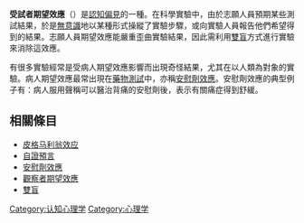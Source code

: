 {{Unreferenced|time=2021-07-08T13:05:27+00:00}}
{{medical}}
'''受試者期望效應'''（{{lang-en|Subject-expectancy effect}}）是[[認知偏見|認知偏見]]的一種。在科學實驗中，由於志願人員預期某些測試結果，於是[[無意識|無意識]]地以某種形式操縱了實驗步驟，或向實驗人員報告他們希望得到的結果。志願人員期望效應能嚴重歪曲實驗結果，因此需利用[[雙盲|雙盲]]方式進行實驗來消除這效應。

有很多實驗經常是受病人期望效應影響而出現奇怪結果，尤其在以人類為對象的實驗。病人期望效應最常出現在[[藥物測試|藥物測試]]中，亦稱[[安慰劑效應|安慰劑效應]]。安慰劑效應的典型例子有：病人服用聲稱可以醫治背痛的安慰劑後，表示有關痛症得到舒緩。

==相關條目==
* [[皮格马利翁效应|皮格马利翁效应]]
* [[自證預言|自證預言]]
* [[安慰劑效應|安慰劑效應]]
* [[觀察者期望效應|觀察者期望效應]]
* [[雙盲|雙盲]]

{{Psychi-and-psycho-stub}}
[[Category:认知心理学|Category:认知心理学]]
[[Category:心理学|Category:心理学]]